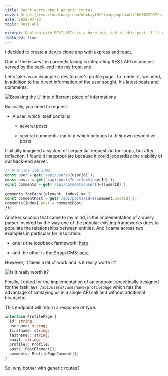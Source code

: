 ```yaml
---
title: Don't worry about generic routes
cover: https://res.cloudinary.com/dhwkzyl32/image/upload/v1666628937/radanfolio/posts/dont-worry-about-generic-routes/cover_pexels_200_xdfoyx.jpg
date: 2022-07-30
topic: Rest API

excerpt: Dealing with REST APIs is a hard job, and in this post, I'll show you why specific route is sometimes better in you API design.
featured: true
---
```


I decided to create a dev.to clone app with express and react.

One of the issues I'm currently facing is integrating REST API responses served by the back-end into my front-end.

Let's take as an example a dev.to user's profile page. To render it, we need, in addition to the direct information of the user sought, his latest posts and comments.

![Breaking the UI into differrent piece of informations](https://res.cloudinary.com/dhwkzyl32/image/upload/v1666626423/radanfolio/posts/dont-worry-about-generic-routes/webpage-parts_jirtj7.jpg)

Basically, you need to request:

- A user, which itself contains:
  
  - several posts
  
  - several comments, each of which belongs to their own respective posts

I initially imagined a system of sequential requests in for-loops, but after reflection, I found it inappropriate because it could jeopardize the viability of our back-end server.


```typescript:manyRequests.ts
// ❌ A very bad idea
const user = get(`/api/user/${userId}`);
const posts = get(`/api/posts?userId=${userId}`);
const comments = get(`/api/comments?userId=${userID}`);

comments.forEach((element, index) => {
const commentPost = get(`/api/posts?id=${comment.postId}`);
comments[index].post = commentPost;
});
```

Another solution that came to my mind, is the implementation of a query parser inspired by the way one of the popular existing frameworks does to populate the relationships between entities. And I came across two examples in particular for inspiration:

- one is the loopback farmework: [here](https://loopback.io/doc/en/lb3/Relation-REST-API.html)

- and the other is the Strapi CMS: [here](https://docs.strapi.io/developer-docs/latest/developer-resources/database-apis-reference/rest/populating-fields.html#relation-media-fields)

However, it takes a lot of work and is it really worth it?

![Is it really worth it?](https://media.giphy.com/media/Ll2fajzk9DgaY/giphy.gif)

Finally, I opted for the implementation of an endpoint specifically designed for the task: `GET /api/users/:username/profilepage` which has the advantage of satisfying us in a single API call and without additional headache.

This endpoint will return a response of type:

```typescript:profilepage.ts
interface ProfilePage {
  id: string;
  username: string;
  firstname: string;
  lastname?: string;
  email: string;
  profile?: Profile;
  posts: PostElement[];
  comments: ProfilePageComment[];
}
```

So, why bother with generic routes?
